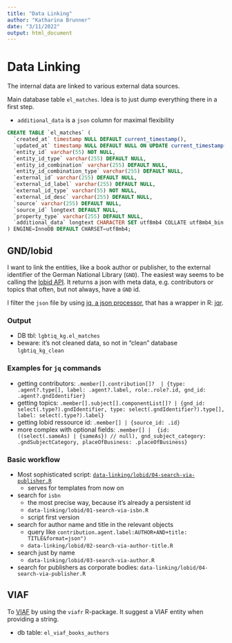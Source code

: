 ```yaml
---
title: "Data Linking"
author: "Katharina Brunner"
date: "3/11/2022"
output: html_document
---
```


# Data Linking

The internal data are linked to various external data sources.

Main database table `el_matches`. Idea is to just dump everything there in a first step.

* `additional_data` is a `json` column for maximal flexibility 

```sql
CREATE TABLE `el_matches` (
  `created_at` timestamp NULL DEFAULT current_timestamp(),
  `updated_at` timestamp NULL DEFAULT NULL ON UPDATE current_timestamp(),
  `entity_id` varchar(55) NOT NULL,
  `entity_id_type` varchar(255) DEFAULT NULL,
  `entity_id_combination` varchar(255) DEFAULT NULL,
  `entity_id_combination_type` varchar(255) DEFAULT NULL,
  `external_id` varchar(255) DEFAULT NULL,
  `external_id_label` varchar(255) DEFAULT NULL,
  `external_id_type` varchar(55) NOT NULL,
  `external_id_desc` varchar(255) DEFAULT NULL,
  `source` varchar(255) DEFAULT NULL,
  `source_id` longtext DEFAULT NULL,
  `property_type` varchar(255) DEFAULT NULL,
  `additional_data` longtext CHARACTER SET utf8mb4 COLLATE utf8mb4_bin DEFAULT NULL CHECK (json_valid(`additional_data`))
) ENGINE=InnoDB DEFAULT CHARSET=utf8mb4;
```


## GND/lobid

I want to link the entities, like a book author or publisher, to the external identifier of the German National Library (`GND`).
The easiest way seems to be calling the [lobid API](https://lobid.org/resources/api). 
It returns a json with meta data, e.g. contributors or topics that often, but not always, have a `GND` id.

I filter the `json` file by using [jq, a json processor,](https://stedolan.github.io/jq/) that has a wrapper in R: [jqr](https://github.com/ropensci/jqr).

### Output

* DB tbl: `lgbtiq_kg.el_matches`
* beware: it's not cleaned data, so not in "clean" database `lgbtiq_kg_clean`

### Examples for `jq` commands

* getting contributors: `.member[].contribution[]?  | {type: .agent?.type[], label: .agent?.label, role:.role?.id, gnd_id: .agent?.gndIdentifier}`
* getting topics: `.member[].subject[].componentList[]? | {gnd_id: select(.type?).gndIdentifier, type: select(.gndIdentifier?).type[], label: select(.type?).label}`
* getting lobid ressource id: `.member[] | {source_id: .id}`
* more complex with optional fields: `.member[] |  {id: ((select(.sameAs) | {sameAs}) // null), gnd_subject_category: .gndSubjectCategory, placeOfBusiness: .placeOfBusiness}`

### Basic workflow

* Most sophisticated script: [`data-linking/lobid/04-search-via-publisher.R`](https://github.com/cutterkom/remove-na-lgbtiq-queer-knowledge-graph/blob/main/data-linking/lobid/04-search-via-publisher.R)
  * serves for templates from now on
* search for `isbn`
  * the most precise way, because it's already a persistent id 
  * `data-linking/lobid/01-search-via-isbn.R`
  * script first version
* search for author name and title in the relevant objects 
  * query like `contribution.agent.label:AUTHOR+AND+title: TITLE&format=json")`
  * `data-linking/lobid/02-search-via-author-title.R`
* search just by name
  * `data-linking/lobid/03-search-via-author.R`
* search for publishers as corporate bodies: `data-linking/lobid/04-search-via-publisher.R`
  
## VIAF

To [VIAF](http://viaf.org/) by using the `viafr` R-package. 
It suggest a VIAF entity when providing a string.

* db table: `el_viaf_books_authors`
